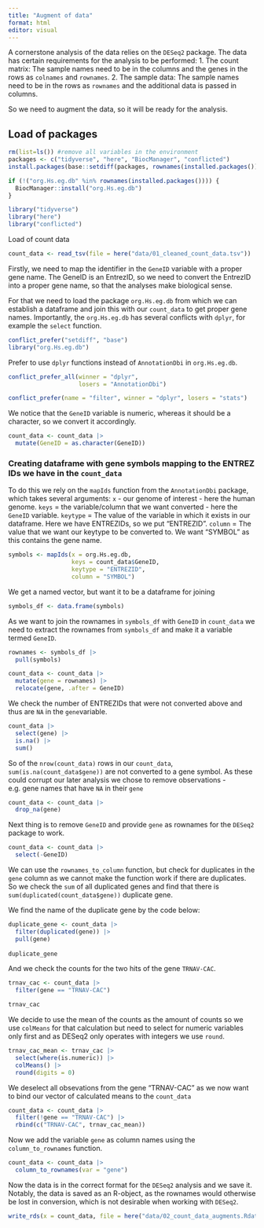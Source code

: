 ```yaml
---
title: "Augment of data"
format: html
editor: visual
---
```


A cornerstone analysis of the data relies on the `DESeq2` package. The data has certain requirements for the analysis to be performed: 1. The count matrix: The sample names need to be in the columns and the genes in the rows as `colnames` and `rownames`. 2. The sample data: The sample names need to be in the rows as `rownames` and the additional data is passed in columns.

So we need to augment the data, so it will be ready for the analysis.

## Load of packages

```r
rm(list=ls()) #remove all variables in the environment
packages <- c("tidyverse", "here", "BiocManager", "conflicted")
install.packages(base::setdiff(packages, rownames(installed.packages())))

if (!("org.Hs.eg.db" %in% rownames(installed.packages()))) {
  BiocManager::install("org.Hs.eg.db")
}

library("tidyverse")
library("here")
library("conflicted")
```

Load of count data

```r
count_data <- read_tsv(file = here("data/01_cleaned_count_data.tsv"))
```

Firstly, we need to map the identifier in the `GeneID` variable with a proper gene name. The GeneID is an EntrezID, so we need to convert the EntrezID into a proper gene name, so that the analyses make biological sense.

For that we need to load the package `org.Hs.eg.db` from which we can establish a dataframe and join this with our `count_data` to get proper gene names. Importantly, the `org.Hs.eg.db` has several conflicts with `dplyr`, for example the `select` function.

```r
conflict_prefer("setdiff", "base")
library("org.Hs.eg.db")
```

Prefer to use `dplyr` functions instead of `AnnotationDbi` in `org.Hs.eg.db`.

```r
conflict_prefer_all(winner = "dplyr", 
                    losers = "AnnotationDbi")

conflict_prefer(name = "filter", winner = "dplyr", losers = "stats")
```

We notice that the `GeneID` variable is numeric, whereas it should be a character, so we convert it accordingly.

```r
count_data <- count_data |> 
  mutate(GeneID = as.character(GeneID))
```

### Creating dataframe with gene symbols mapping to the ENTREZ IDs we have in the `count_data`

To do this we rely on the `mapIds` function from the `AnnotationDbi` package, which takes several arguments: `x` - our genome of interest - here the human genome. `keys` = the variable/column that we want converted - here the `GeneID` variable. `keytype` = The value of the variable in which it exists in our dataframe. Here we have ENTREZIDs, so we put "ENTREZID". `column` = The value that we want our keytype to be converted to. We want "SYMBOL" as this contains the gene name.

```r
symbols <- mapIds(x = org.Hs.eg.db, 
                  keys = count_data$GeneID, 
                  keytype = "ENTREZID", 
                  column = "SYMBOL")
```

We get a named vector, but want it to be a dataframe for joining

```r
symbols_df <- data.frame(symbols)
```

As we want to join the rownames in `symbols_df` with `GeneID` in `count_data` we need to extract the rownames from `symbols_df` and make it a variable termed `GeneID`.

```r
rownames <- symbols_df |>
  pull(symbols)

count_data <- count_data |> 
  mutate(gene = rownames) |> 
  relocate(gene, .after = GeneID)
```

We check the number of ENTREZIDs that were not converted above and thus are `NA` in the `gene`variable.

```r
count_data |>
  select(gene) |>
  is.na() |>
  sum()
```

So of the `nrow(count_data)` rows in our `count_data`, `sum(is.na(count_data$gene))` are not converted to a gene symbol. As these could corrupt our later analysis we chose to remove observations - e.g. gene names that have `NA` in their `gene`

```r
count_data <- count_data |> 
  drop_na(gene)
```

Next thing is to remove `GeneID` and provide `gene` as rownames for the `DESeq2` package to work.

```r
count_data <- count_data |> 
  select(-GeneID)

```

We can use the `rownames_to_column` function, but check for duplicates in the `gene` column as we cannot make the function work if there are duplicates. So we check the `sum` of all duplicated genes and find that there is `sum(duplicated(count_data$gene))` duplicate gene.

We find the name of the duplicate gene by the code below:

```r
duplicate_gene <- count_data |> 
  filter(duplicated(gene)) |>
  pull(gene)
  
duplicate_gene
```

And we check the counts for the two hits of the gene `TRNAV-CAC`.

```r
trnav_cac <- count_data |> 
  filter(gene == "TRNAV-CAC")

trnav_cac
```

We decide to use the mean of the counts as the amount of counts so we use `colMeans` for that calculation but need to select for numeric variables only first and as DESeq2 only operates with integers we use `round`.

```r
trnav_cac_mean <- trnav_cac |> 
  select(where(is.numeric)) |> 
  colMeans() |> 
  round(digits = 0) 
```

We deselect all obsevations from the gene "TRNAV-CAC" as we now want to bind our vector of calculated means to the `count_data`

```r
count_data <- count_data |> 
  filter(!gene == "TRNAV-CAC") |> 
  rbind(c("TRNAV-CAC", trnav_cac_mean))
```

Now we add the variable `gene` as column names using the `column_to_rownames` function.

```r
count_data <- count_data |> 
  column_to_rownames(var = "gene")
```

Now the data is in the correct format for the `DESeq2` analysis and we save it. Notably, the data is saved as an R-object, as the rownames would otherwise be lost in conversion, which is not desirable when working with `DESeq2`.

```r
write_rds(x = count_data, file = here("data/02_count_data_augments.Rdata"))
```
